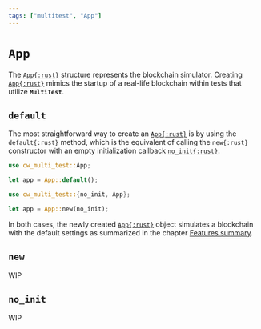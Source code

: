 ```yaml
---
tags: ["multitest", "App"]
---
```


[App]: https://docs.rs/cw-multi-test/latest/cw_multi_test/struct.App.html
[no_init]: https://docs.rs/cw-multi-test/latest/cw_multi_test/fn.no_init.html

# `App`

The [`App{:rust}`][App] structure represents the blockchain simulator. Creating [`App{:rust}`][App]
mimics the startup of a real-life blockchain within tests that utilize **`MultiTest`**.

## `default`

The most straightforward way to create an [`App{:rust}`][App] is by using the `default{:rust}`
method, which is the equivalent of calling the `new{:rust}` constructor with an empty initialization
callback [`no_init{:rust}`][no_init].

```rust showLineNumbers {3} copy /default/
use cw_multi_test::App;

let app = App::default();
```

```rust showLineNumbers {3} copy /new/
use cw_multi_test::{no_init, App};

let app = App::new(no_init);
```

In both cases, the newly created [`App{:rust}`][App] object simulates a blockchain with the default
settings as summarized in the chapter [Features summary](features#features-summary).

## `new`

WIP

## `no_init`

WIP
